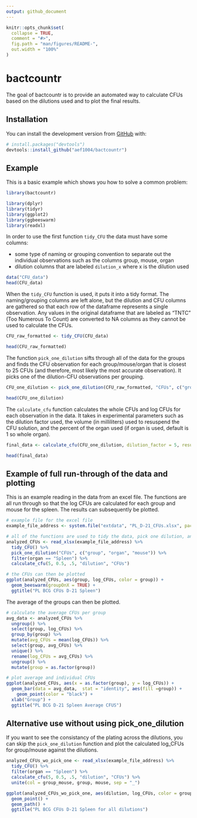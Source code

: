 ```yaml
---
output: github_document
---
```


<!-- README.md is generated from README.Rmd. Please edit that file -->

```r
knitr::opts_chunk$set(
  collapse = TRUE,
  comment = "#>",
  fig.path = "man/figures/README-",
  out.width = "100%"
)
```

# bactcountr

<!-- badges: start -->
<!-- badges: end -->

The goal of bactcountr is to provide an automated way to calculate CFUs based on the dilutions used and to plot the final results.

## Installation

You can install the development version from [GitHub](https://github.com/) with:

``` r
# install.packages("devtools")
devtools::install_github("aef1004/bactcountr")
```
## Example

This is a basic example which shows you how to solve a common problem:

```r
library(bactcountr)

library(dplyr)
library(tidyr)
library(ggplot2)
library(ggbeeswarm)
library(readxl)

```

In order to use the first function `tidy_CFU` the data must have some columns:

- some type of naming or grouping convention to separate out the individual observations such as the columns group, mouse, organ
- dilution columns that are labeled `dilution_x` where x is the dilution used

```r
data("CFU_data")
head(CFU_data)
```

When the `tidy_CFU` function is used, it puts it into a tidy format. The naming/grouping columns are left alone, but the dilution and CFU columns are gathered so that each row of the dataframe represents a single observation. Any values in the original dataframe that are labeled as "TNTC" (Too Numerous To Count) are converted to NA columns as they cannot be used to calculate the CFUs.

```r
CFU_raw_formatted <- tidy_CFU(CFU_data)

head(CFU_raw_formatted)
```

The function `pick_one_dilution` sifts through all of the data for the groups and finds the CFU observation for each group/mouse/organ that is closest to 25 CFUs (and therefore, most likely the most accurate observation). It picks one of the dilution-CFU observations per grouping.
```r
CFU_one_dilution <- pick_one_dilution(CFU_raw_formatted, "CFUs", c("group", "organ", "mouse"))

head(CFU_one_dilution)
```

The `calculate_cfu` function calculates the whole CFUs and log CFUs for each observation in the data. It takes in experimental parameters such as the dilution factor used, the volume (in milliliters) used to resuspend the CFU solution, and the percent of the organ used (if organ is used, default is 1 so whole organ).
```r
final_data <- calculate_cfu(CFU_one_dilution, dilution_factor = 5, resuspend_volume_ml = 0.5, percent = 0.5, "dilution", "CFUs")

head(final_data)
```


## Example of full run-through of the data and plotting

This is an example reading in the data from an excel file. The functions are all run through so that the log CFUs are calculated for each group and mouse for the spleen. The results can subsequently be plotted.

```r
# example file for the excel file
example_file_address <- system.file("extdata", "PL_D-21_CFUs.xlsx", package = "bactcountr")

# all of the functions are used to tidy the data, pick one dilution, and then calculate the log CFUs
analyzed_CFUs <- read_xlsx(example_file_address) %>%
  tidy_CFU() %>%
  pick_one_dilution("CFUs", c("group", "organ", "mouse")) %>%
  filter(organ == "Spleen") %>%
  calculate_cfu(5, 0.5, .5, "dilution", "CFUs")

# the CFUs can then be plotted
ggplot(analyzed_CFUs, aes(group, log_CFUs, color = group)) +
  geom_beeswarm(groupOnX = TRUE) +
  ggtitle("PL BCG CFUs D-21 Spleen")

```

The average of the groups can then be plotted.
```r
# calculate the average CFUs per group
avg_data <- analyzed_CFUs %>%
  ungroup() %>%
  select(group, log_CFUs) %>%
  group_by(group) %>%
  mutate(avg_CFUs = mean(log_CFUs)) %>%
  select(group, avg_CFUs) %>%
  unique() %>%
  rename(log_CFUs = avg_CFUs) %>%
  ungroup() %>%
  mutate(group = as.factor(group))

# plot average and individual CFUs
ggplot(analyzed_CFUs, aes(x = as.factor(group), y = log_CFUs)) +
  geom_bar(data = avg_data,  stat = "identity", aes(fill =group)) +
    geom_point(color = "black") +
  xlab("Group") +
  ggtitle("PL BCG D-21 Spleen Average CFUS")
```


## Alternative use without using pick_one_dilution

If you want to see the consistancy of the plating across the dilutions, you can skip the `pick_one_dilution` function and plot the calculated log_CFUs for group/mouse against the dilutions.
```r
analyzed_CFUs_wo_pick_one <- read_xlsx(example_file_address) %>%
  tidy_CFU() %>%
  filter(organ == "Spleen") %>%
  calculate_cfu(5, 0.5, .5, "dilution", "CFUs") %>%
  unite(col = group_mouse, group, mouse, sep = "_")

ggplot(analyzed_CFUs_wo_pick_one, aes(dilution, log_CFUs, color = group_mouse)) +
  geom_point() +
  geom_path() +
  ggtitle("PL BCG CFUs D-21 Spleen for all dilutions")

```

